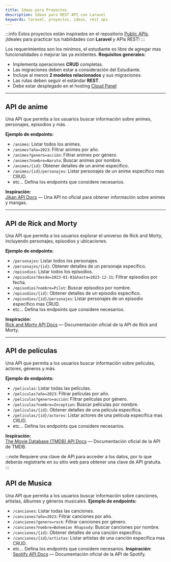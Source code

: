 ```yaml
---
title: Ideas para Proyectos
description: Ideas para REST API con Laravel
keywords: laravel, proyectos, ideas, rest api
---
```



:::info
Estos proyectos están inspirados en el repositorio [Public APIs](https://github.com/public-apis/public-apis).  
¡Ideales para practicar tus habilidades con **Laravel** y APIs REST!
:::

Los requerimientos son los minimos, el estudiante es libre de agregar mas funcionalidades o mejorar las ya existentes.
**Requisitos generales:**
- Implementa operaciones **CRUD** completas.
- Las migraciones deben estar a consideración del Estudiante.
- Incluye al menos **2 modelos relacionados** y sus migraciones.
- Las rutas deben seguir el estándar **REST**.
- Debe estar desplegado en el hosting [Cloud Panel](https://cloud.inf-530.click)

---

## API de anime

Una API que permita a los usuarios buscar información sobre animes, personajes, episodios y más.

**Ejemplo de endpoints:**
- `/animes`: Listar todos los animes.
- `/animes?año=2023`: Filtrar animes por año.
- `/animes?genero=acción`: Filtrar animes por género.
- `/animes?nombre=Naruto`: Buscar animes por nombre.
- `/animes/{id}`: Obtener detalles de un anime específico.
- `/animes/{id}/personajes`: Listar personajes de un anime específico mas CRUD.
- etc... Defina los endpoints que considere necesarios.

**Inspiración:**  
[Jikan API Docs](https://docs.api.jikan.moe/) — Una API no oficial para obtener información sobre animes y mangas.

---

## API de Rick and Morty

Una API que permita a los usuarios explorar el universo de Rick and Morty, incluyendo personajes, episodios y ubicaciones.

**Ejemplo de endpoints:**
- `/personajes`: Listar todos los personajes.
- `/personajes/{id}`: Obtener detalles de un personaje específico.
- `/episodios`: Listar todos los episodios.
- `/episodios?desde=2023-01-01&hasta=2023-12-31`: Filtrar episodios por fecha.
- `/episodios?nombre=Pilot`: Buscar episodios por nombre.
- `/episodios/{id}`: Obtener detalles de un episodio específico.
- `/episodios/{id}/personajes`: Listar personajes de un episodio específico mas CRUD.
- etc... Defina los endpoints que considere necesarios.

**Inspiración:**  
[Rick and Morty API Docs](https://rickandmortyapi.com/documentation) — Documentación oficial de la API de Rick and Morty.

---

## API de películas

Una API que permita a los usuarios buscar información sobre películas, actores, géneros y más.

**Ejemplo de endpoints:**
- `/peliculas`: Listar todas las películas.
- `/peliculas?año=2023`: Filtrar películas por año.
- `/peliculas?genero=acción`: Filtrar películas por género.
- `/peliculas?nombre=Inception`: Buscar películas por nombre.
- `/peliculas/{id}`: Obtener detalles de una película específica.
- `/peliculas/{id}/actores`: Listar actores de una película específica mas CRUD.
- etc... Defina los endpoints que considere necesarios.

**Inspiración:**  
[The Movie Database (TMDB) API Docs](https://developers.themoviedb.org/3) — Documentación oficial de la API de TMDB.

:::note
Requiere una clave de API para acceder a los datos, por lo que deberás registrarte en su sitio web para obtener una clave de API gratuita.
:::


## API de Musica
Una API que permita a los usuarios buscar información sobre canciones, artistas, álbumes y géneros musicales.
**Ejemplo de endpoints:**
- `/canciones`: Listar todas las canciones.
- `/canciones?año=2023`: Filtrar canciones por año.
- `/canciones?genero=rock`: Filtrar canciones por género.
- `/canciones?nombre=Bohemian Rhapsody`: Buscar canciones por nombre.
- `/canciones/{id}`: Obtener detalles de una canción específica.
- `/canciones/{id}/artistas`: Listar artistas de una canción específica mas CRUD.
- etc... Defina los endpoints que considere necesarios.
**Inspiración:**  
[Spotify API Docs](https://developer.spotify.com/documentation/web-api/) — Documentación oficial de la API de Spotify.